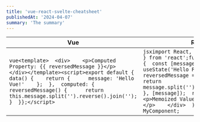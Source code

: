 ---
title: 'vue-react-svelte-cheatsheet'
publishedAt: '2024-04-07'
summary: 'The summary'
---

| Vue | React | Svelte |
|---|---|---|
| ```vue<template>  <div>    <p>Computed Property: {{ reversedMessage }}</p>  </div></template><script>export default {  data() {    return {      message: 'Hello Vue!'    };  },  computed: {    reversedMessage() {      return this.message.split('').reverse().join('');    }  }};</script>``` | ```jsximport React, { useMemo, useState } from 'react';function MyComponent() {  const [message, setMessage] = useState('Hello React!');  const reversedMessage = useMemo(() => {    return message.split('').reverse().join('');  }, [message]);  return (    <div>      <p>Memoized Value: {reversedMessage}</p>    </div>  );}export default MyComponent;``` | ```svelte<script>  let message = 'Hello Svelte!';  $: reversedMessage = message.split('').reverse().join('');</script><p>Reactive Declaration: {reversedMessage}</p>``` |